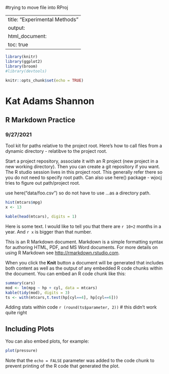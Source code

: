 #trying to move file into RProj

---
title: "Experimental Methods"
output:
  html_document:
    toc: true
---

```r
library(knitr)
library(ggplot2)
library(broom)
#library(devtools)
```

```r
knitr::opts_chunk$set(echo = TRUE)
```

# Kat Adams Shannon

## R Markdown Practice

### 9/27/2021

Tool kit for paths relative to the project root. Here's how to call files from a dynamic directory - relatibve to the project root.

Start a project repository, associate it with an R project (new project in a new working directory). Then you can create a git repository if you want. The R studio session lives in this project root. This generally refer there so you do not need to specify root path. Can also use here() package - wjocj tries to figure out path/project root.

use here("data/foo.csv") so do not have to use ...as a directory path.

```r
hist(mtcars$mpg)
x <- 13
```

```r
kable(head(mtcars), digits = 1)
```

Here is some text. I would like to tell you that there are `r 10+2` months in a year. And `r x` is bigger than that number.


This is an R Markdown document. Markdown is a simple formatting syntax for authoring HTML, PDF, and MS Word documents. For more details on using R Markdown see <http://rmarkdown.rstudio.com>.

When you click the **Knit** button a document will be generated that includes both content as well as the output of any embedded R code chunks within the document. You can embed an R code chunk like this:

```r
summary(cars)
mod <- lm(mpg ~ hp + cyl, data = mtcars)
kable(tidy(mod), digits = 3)
ts <- with(mtcars,t.test(hp[cyl==4], hp[cyl==6]))
```

Adding stats within code `r (round(ts$parameter, 2))` # this didn't work quite right

## Including Plots

You can also embed plots, for example:

```r
plot(pressure)
```

Note that the `echo = FALSE` parameter was added to the code chunk to prevent printing of the R code that generated the plot.
